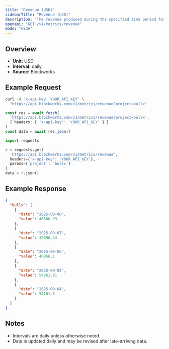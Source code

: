 ```yaml
---
title: "Revenue (USD)"
sidebarTitle: "Revenue (USD)"
description: "The revenue produced during the specified time period for given project."
openapi: "GET /v1/metrics/revenue"
mode: "wide"
---
```


## Overview

- **Unit:** USD
- **Interval:** daily
- **Source:** Blockworks

## Example Request

<CodeGroup>

```bash cURL
curl -H "x-api-key: YOUR_API_KEY" \
  "https://api.blockworks.com/v1/metrics/revenue?project=bullx"
```

```typescript TypeScript
const res = await fetch(
  'https://api.blockworks.com/v1/metrics/revenue?project=bullx',
  { headers: { 'x-api-key': 'YOUR_API_KEY' } }
)
const data = await res.json()
```

```python Python
import requests

r = requests.get(
  'https://api.blockworks.com/v1/metrics/revenue',
  headers={'x-api-key': 'YOUR_API_KEY'},
  params={'project': 'bullx'}
)
data = r.json()
```

</CodeGroup>

## Example Response

```json
{
  "bullx": [
    {
      "date": "2025-09-08",
      "value": 46300.93
    },
    {
      "date": "2025-09-07",
      "value": 35096.53
    },
    {
      "date": "2025-09-06",
      "value": 46956.1
    },
    {
      "date": "2025-09-05",
      "value": 54861.91
    },
    {
      "date": "2025-09-04",
      "value": 54161.6
    }
  ]
}
```

## Notes
- Intervals are daily unless otherwise noted.
- Data is updated daily and may be revised after late-arriving data.

